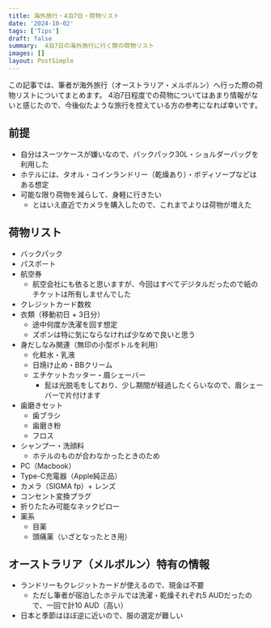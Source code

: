 ```yaml
---
title: 海外旅行・4泊7日・荷物リスト
date: '2024-10-02'
tags: ['Tips']
draft: false
summary:  4泊7日の海外旅行に行く際の荷物リスト
images: []
layout: PostSimple
---
```


この記事では、筆者が海外旅行（オーストラリア・メルボルン）へ行った際の荷物リストについてまとめます。
4泊7日程度での荷物についてはあまり情報がないと感じたので、今後似たような旅行を控えている方の参考になれば幸いです。

## 前提

- 自分はスーツケースが嫌いなので、バックパック30L・ショルダーバッグを利用した
- ホテルには、タオル・コインランドリー（乾燥あり）・ボディソープなどはある想定
- 可能な限り荷物を減らして、身軽に行きたい
  - とはいえ直近でカメラを購入したので、これまでよりは荷物が増えた

## 荷物リスト

- バックパック
- パスポート
- 航空券
  - 航空会社にも依ると思いますが、今回はすべてデジタルだったので紙のチケットは所有しませんでした
- クレジットカード数枚
- 衣類（移動初日 + 3日分）
  - 途中何度か洗濯を回す想定
  - ズボンは特に気にならなければ少なめで良いと思う
- 身だしなみ関連（無印の小型ボトルを利用）
  - 化粧水・乳液
  - 日焼け止め・BBクリーム
  - エチケットカッター・眉シェーバー
    - 髭は光脱毛をしており、少し期間が経過したくらいなので、眉シェーバーで片付けます
- 歯磨きセット
  - 歯ブラシ
  - 歯磨き粉
  - フロス
- シャンプー・洗顔料
  - ホテルのものが合わなかったときのため
- PC（Macbook）
- Type-C充電器（Apple純正品）
- カメラ（SIGMA fp）+ レンズ
- コンセント変換プラグ
- 折りたたみ可能なネックピロー
- 薬系
  - 目薬
  - 頭痛薬（いざとなったとき用）

## オーストラリア（メルボルン）特有の情報

- ランドリーもクレジットカードが使えるので、現金は不要
  - ただし筆者が宿泊したホテルでは洗濯・乾燥それぞれ5 AUDだったので、一回で計10 AUD（高い）
- 日本と季節はほぼ逆に近いので、服の選定が難しい
